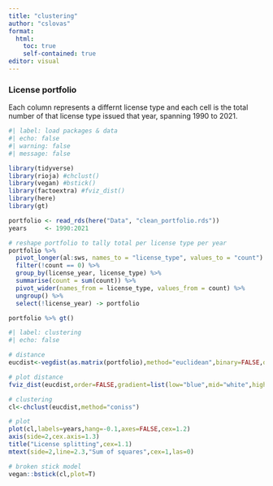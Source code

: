 ```yaml
---
title: "clustering"
author: "cslovas"
format: 
  html:
    toc: true
    self-contained: true
editor: visual
---
```


### License portfolio
Each column represents a differnt license type and each cell is the total number of that license type issued that year, spanning 1990 to 2021. 
```r
#| label: load packages & data
#| echo: false
#| warning: false
#| message: false

library(tidyverse)
library(rioja) #chclust()
library(vegan) #bstick()
library(factoextra) #fviz_dist()
library(here)
library(gt)

portfolio <- read_rds(here("Data", "clean_portfolio.rds"))
years     <- 1990:2021

# reshape portfolio to tally total per license type per year
portfolio %>% 
  pivot_longer(al:sws, names_to = "license_type", values_to = "count") %>% 
  filter(!count == 0) %>% 
  group_by(license_year, license_type) %>%
  summarise(count = sum(count)) %>%
  pivot_wider(names_from = license_type, values_from = count) %>%
  ungroup() %>%
  select(!license_year) -> portfolio

portfolio %>% gt()
```

```r
#| label: clustering
#| echo: false

# distance
eucdist<-vegdist(as.matrix(portfolio),method="euclidean",binary=FALSE,diag=FALSE,upper=FALSE,na.rm=TRUE)

# plot distance
fviz_dist(eucdist,order=FALSE,gradient=list(low="blue",mid="white",high="red"))

# clustering
cl<-chclust(eucdist,method="coniss")

# plot
plot(cl,labels=years,hang=-0.1,axes=FALSE,cex=1.2)
axis(side=2,cex.axis=1.3)
title("License splitting",cex=1.1)
mtext(side=2,line=2.3,"Sum of squares",cex=1,las=0)

# broken stick model
vegan::bstick(cl,plot=T)

```
